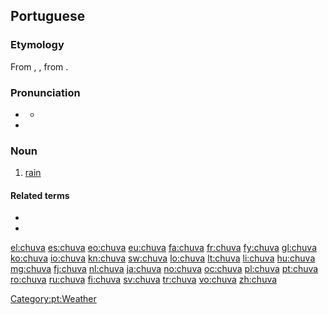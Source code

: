 {{also|chůva}}
==Portuguese==

===Etymology===
From {{etyl|roa-ptg|pt}} {{term|chovia|lang=roa-ptg}}, {{term|chuvia|lang=roa-ptg}}, from {{etyl|la|pt}} {{term|pluvia|lang=la}}.

===Pronunciation===
* {{a|PT}} {{IPA|/'ʃu.vɐ/|lang=pt}}
** {{audio|Pt chuva.ogg|Audio}}
* {{hyphenation|chu|va}}

===Noun===
{{pt-noun|f}}

# [[rain]]

====Related terms====
* {{l|pt|chover}}
* {{l|pt|chuvoso}}

[[Category:pt:Weather]]

[[el:chuva]]
[[es:chuva]]
[[eo:chuva]]
[[eu:chuva]]
[[fa:chuva]]
[[fr:chuva]]
[[fy:chuva]]
[[gl:chuva]]
[[ko:chuva]]
[[io:chuva]]
[[kn:chuva]]
[[sw:chuva]]
[[lo:chuva]]
[[lt:chuva]]
[[li:chuva]]
[[hu:chuva]]
[[mg:chuva]]
[[fj:chuva]]
[[nl:chuva]]
[[ja:chuva]]
[[no:chuva]]
[[oc:chuva]]
[[pl:chuva]]
[[pt:chuva]]
[[ro:chuva]]
[[ru:chuva]]
[[fi:chuva]]
[[sv:chuva]]
[[tr:chuva]]
[[vo:chuva]]
[[zh:chuva]]